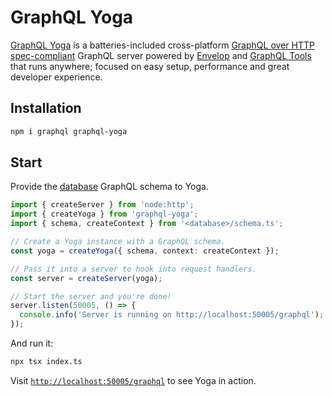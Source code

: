 # GraphQL Yoga

[GraphQL Yoga](https://the-guild.dev/graphql/yoga-server) is a batteries-included cross-platform [GraphQL over HTTP spec-compliant](https://github.com/enisdenjo/graphql-http/tree/master/implementations/graphql-yoga) GraphQL server powered by [Envelop](https://envelop.dev) and [GraphQL Tools](https://graphql-tools.com) that runs anywhere; focused on easy setup, performance and great developer experience.

## Installation

```sh
npm i graphql graphql-yoga
```

## Start

Provide the [database](/database/introduction) GraphQL schema to Yoga.

```ts filename="index.ts"
import { createServer } from 'node:http';
import { createYoga } from 'graphql-yoga';
import { schema, createContext } from '<database>/schema.ts';

// Create a Yoga instance with a GraphQL schema.
const yoga = createYoga({ schema, context: createContext });

// Pass it into a server to hook into request handlers.
const server = createServer(yoga);

// Start the server and you're done!
server.listen(50005, () => {
  console.info('Server is running on http://localhost:50005/graphql');
});
```

And run it:

```sh
npx tsx index.ts
```

Visit [`http://localhost:50005/graphql`](http://localhost:50005/graphql) to see Yoga in action.

